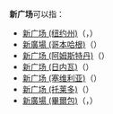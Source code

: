'''新广场'''可以指：
*[[新广场_(纽约州)|新广场 (纽约州)]]（{{lang-en|New Square}}，{{lang-yi|שיכון סקווירא}}）
*[[新廣場_(哥本哈根)|新廣場 (哥本哈根)]]（{{lang-da|Nytorv}}）
*[[新广场_(阿姆斯特丹)|新广场 (阿姆斯特丹)]]（{{lang-nl|Nieuwmarkt}}）
*[[新广场_(日内瓦)|新广场 (日内瓦)]]（{{lang-fr|Place Neuve }}）
*[[新广场_(塞维利亚)|新广场 (塞维利亚)]]（{{lang-es|Place Neuve }}）
*[[新广场_(托莱多)|新广场 (托莱多)]]（{{lang-es|Place Neuve }}）
*[[新廣場_(畢爾包)|新廣場 (畢爾包)]]（{{lang-es|Plaza Nueva}}，{{Lang-eu|Plaza Barria}}）

{{disambig|XGC|Cat=三字译名消歧义}}
